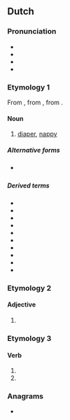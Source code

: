 ==Dutch==

===Pronunciation===
* {{IPA|nl|/ˈlœy̯.ər/}}
* {{audio|nl|Nl-luier.ogg|Audio}}
* {{hyphenation|nl|lui|er}}
* {{rhyme|nl|œy̯ər}}

===Etymology 1===
From {{inh|nl|dum|ludere}}, from {{inh|nl|odt|*lūthara}}, from {{inh|nl|gem-pro|*lūþarō}}.

====Noun====
{{nl-noun|m|-s|luiertje}}

# [[diaper]], [[nappy]]

=====Alternative forms=====
* {{l|nl|luur}} {{qualifier|dialectal}}

=====Derived terms=====
* {{l|nl|babyluier}}
* {{l|nl|incontinentieluier}}
* {{l|nl|kinderluier}}
* {{l|nl|luierbroekje}}
* {{l|nl|luiercentrale}}
* {{l|nl|luiermand}}
* {{l|nl|luierstoel}}
* {{l|nl|luieruitslag}}
* {{l|nl|poepluier}}
* {{l|nl|wegwerpluier}}

===Etymology 2===

====Adjective====
{{head|nl|adjective form}}

# {{nl-adj form of|comp|lui}}

===Etymology 3===

====Verb====
{{head|nl|verb form}}

# {{nl-verb form of|p=1|n=sg|t=pres|m=ind|luieren}}
# {{nl-verb form of|m=imp|luieren}}

===Anagrams===
* {{l|nl|ruile}}